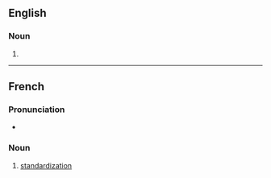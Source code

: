 ==English==

===Noun===
{{en-noun|~}}

# {{standard spelling of|standardization|from=British spelling|lang=en}}

----

==French==

===Pronunciation===
* {{audio|LL-Q150 (fra)-WikiLucas00-standardisation.wav|Audio|lang=fr}}

===Noun===
{{fr-noun|f}}

# [[standardization]]